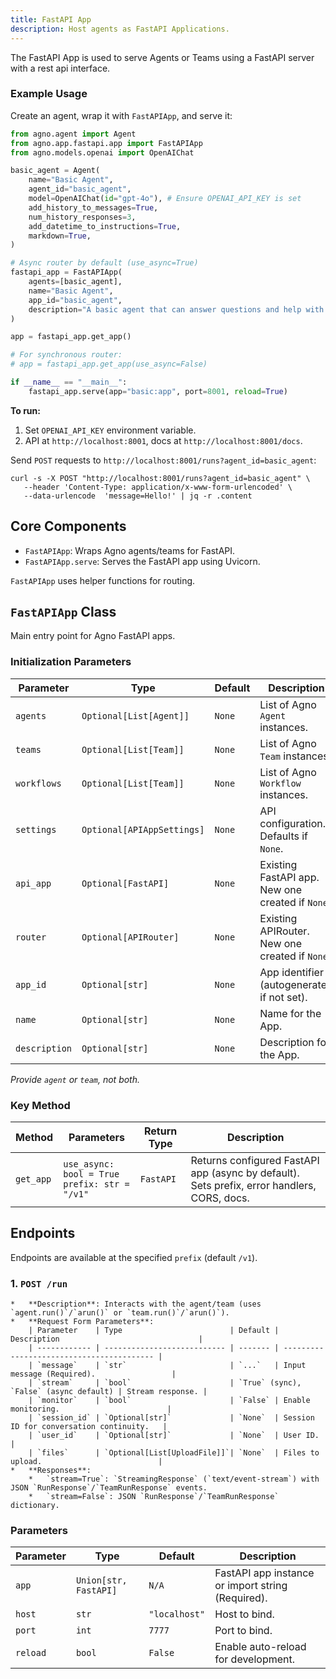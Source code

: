 ```yaml
---
title: FastAPI App
description: Host agents as FastAPI Applications.
---
```



The FastAPI App is used to serve Agents or Teams using a FastAPI server with a rest api interface.

### Example Usage

Create an agent, wrap it with `FastAPIApp`, and serve it:

```python
from agno.agent import Agent
from agno.app.fastapi.app import FastAPIApp
from agno.models.openai import OpenAIChat

basic_agent = Agent(
    name="Basic Agent",
    agent_id="basic_agent",
    model=OpenAIChat(id="gpt-4o"), # Ensure OPENAI_API_KEY is set
    add_history_to_messages=True,
    num_history_responses=3,
    add_datetime_to_instructions=True,
    markdown=True,
)

# Async router by default (use_async=True)
fastapi_app = FastAPIApp(
    agents=[basic_agent],
    name="Basic Agent",
    app_id="basic_agent",
    description="A basic agent that can answer questions and help with tasks.",
)

app = fastapi_app.get_app()

# For synchronous router:
# app = fastapi_app.get_app(use_async=False)

if __name__ == "__main__":
    fastapi_app.serve(app="basic:app", port=8001, reload=True)

```

**To run:**

1.  Set `OPENAI_API_KEY` environment variable.
2.  API at `http://localhost:8001`, docs at `http://localhost:8001/docs`.

Send `POST` requests to `http://localhost:8001/runs?agent_id=basic_agent`:
```curl
curl -s -X POST "http://localhost:8001/runs?agent_id=basic_agent" \
   --header 'Content-Type: application/x-www-form-urlencoded' \
   --data-urlencode  'message=Hello!' | jq -r .content
```

## Core Components

- `FastAPIApp`: Wraps Agno agents/teams for FastAPI.
- `FastAPIApp.serve`: Serves the FastAPI app using Uvicorn.

`FastAPIApp` uses helper functions for routing.

## `FastAPIApp` Class

Main entry point for Agno FastAPI apps.

### Initialization Parameters

| Parameter  | Type                      | Default | Description                                           |
| ---------- | ------------------------- | ------- | ----------------------------------------------------- |
| `agents`    | `Optional[List[Agent]]`         | `None`  | List of Agno `Agent` instances.                |
| `teams`     | `Optional[List[Team]]`          | `None`  | List of Agno `Team` instances.                 |
| `workflows`     | `Optional[List[Team]]`          | `None`  | List of Agno `Workflow` instances.                 |
| `settings` | `Optional[APIAppSettings]`| `None`  | API configuration. Defaults if `None`.                |
| `api_app`  | `Optional[FastAPI]`       | `None`  | Existing FastAPI app. New one created if `None`.    |
| `router`   | `Optional[APIRouter]`     | `None`  | Existing APIRouter. New one created if `None`.        |
| `app_id`    | `Optional[str]`           | `None`  | App identifier (autogenerated if not set).                         |
| `name`    | `Optional[str]`           | `None`  | Name for the App.                         |
| `description`    | `Optional[str]`           | `None`  |  Description for the App.                         |

*Provide `agent` or `team`, not both.*

### Key Method

| Method | Parameters | Return Type | Description |
|--------|------------|-------------|-------------|
| `get_app` | `use_async: bool = True`<br/>`prefix: str = "/v1"` | `FastAPI` | Returns configured FastAPI app (async by default). Sets prefix, error handlers, CORS, docs. |

## Endpoints

Endpoints are available at the specified `prefix` (default `/v1`).

### 1. `POST /run`
    *   **Description**: Interacts with the agent/team (uses `agent.run()`/`arun()` or `team.run()`/`arun()`).
    *   **Request Form Parameters**:
        | Parameter    | Type                        | Default | Description                               |
        | ------------ | --------------------------- | ------- | ----------------------------------------- |
        | `message`    | `str`                       | `...`   | Input message (Required).                 |
        | `stream`     | `bool`                      | `True` (sync), `False` (async default) | Stream response. |
        | `monitor`    | `bool`                      | `False` | Enable monitoring.                        |
        | `session_id` | `Optional[str]`             | `None`  | Session ID for conversation continuity.   |
        | `user_id`    | `Optional[str]`             | `None`  | User ID.                                  |
        | `files`      | `Optional[List[UploadFile]]`| `None`  | Files to upload.                          |
    *   **Responses**:
        *   `stream=True`: `StreamingResponse` (`text/event-stream`) with JSON `RunResponse`/`TeamRunResponse` events.
        *   `stream=False`: JSON `RunResponse`/`TeamRunResponse` dictionary.

### Parameters

| Parameter | Type                | Default     | Description                                        |
| --------- | ------------------- | ----------- | -------------------------------------------------- |
| `app`     | `Union[str, FastAPI]` | `N/A`       | FastAPI app instance or import string (Required). |
| `host`    | `str`               | `"localhost"` | Host to bind.                                      |
| `port`    | `int`               | `7777`      | Port to bind.                                      |
| `reload`  | `bool`              | `False`     | Enable auto-reload for development.                |
